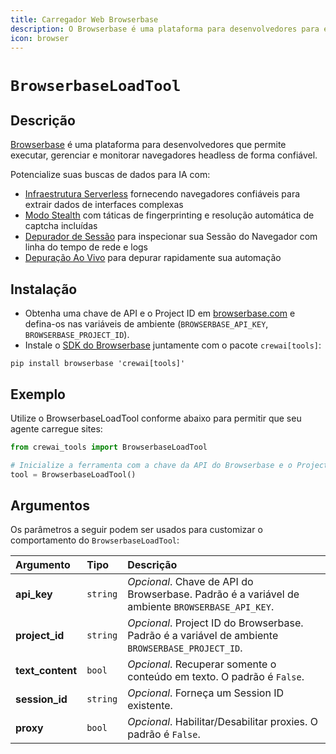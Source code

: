 ```yaml
---
title: Carregador Web Browserbase
description: O Browserbase é uma plataforma para desenvolvedores para executar, gerenciar e monitorar navegadores headless de forma confiável.
icon: browser 
---
```


# `BrowserbaseLoadTool`

## Descrição

[Browserbase](https://browserbase.com) é uma plataforma para desenvolvedores que permite executar, gerenciar e monitorar navegadores headless de forma confiável.

Potencialize suas buscas de dados para IA com:

 - [Infraestrutura Serverless](https://docs.browserbase.com/under-the-hood) fornecendo navegadores confiáveis para extrair dados de interfaces complexas
 - [Modo Stealth](https://docs.browserbase.com/features/stealth-mode) com táticas de fingerprinting e resolução automática de captcha incluídas
 - [Depurador de Sessão](https://docs.browserbase.com/features/sessions) para inspecionar sua Sessão do Navegador com linha do tempo de rede e logs
 - [Depuração Ao Vivo](https://docs.browserbase.com/guides/session-debug-connection/browser-remote-control) para depurar rapidamente sua automação

## Instalação

- Obtenha uma chave de API e o Project ID em [browserbase.com](https://browserbase.com) e defina-os nas variáveis de ambiente (`BROWSERBASE_API_KEY`, `BROWSERBASE_PROJECT_ID`).
- Instale o [SDK do Browserbase](http://github.com/browserbase/python-sdk) juntamente com o pacote `crewai[tools]`:

```shell
pip install browserbase 'crewai[tools]'
```

## Exemplo

Utilize o BrowserbaseLoadTool conforme abaixo para permitir que seu agente carregue sites:

```python Code
from crewai_tools import BrowserbaseLoadTool

# Inicialize a ferramenta com a chave da API do Browserbase e o Project ID
tool = BrowserbaseLoadTool()
```

## Argumentos

Os parâmetros a seguir podem ser usados para customizar o comportamento do `BrowserbaseLoadTool`:

| Argumento        | Tipo      | Descrição                                                                                                                         |
|:-----------------|:----------|:----------------------------------------------------------------------------------------------------------------------------------|
| **api_key**      | `string`  | _Opcional_. Chave de API do Browserbase. Padrão é a variável de ambiente `BROWSERBASE_API_KEY`.                                   |
| **project_id**   | `string`  | _Opcional_. Project ID do Browserbase. Padrão é a variável de ambiente `BROWSERBASE_PROJECT_ID`.                                  |
| **text_content** | `bool`    | _Opcional_. Recuperar somente o conteúdo em texto. O padrão é `False`.                                                            |
| **session_id**   | `string`  | _Opcional_. Forneça um Session ID existente.                                                                                      |
| **proxy**        | `bool`    | _Opcional_. Habilitar/Desabilitar proxies. O padrão é `False`.                                                                    |
